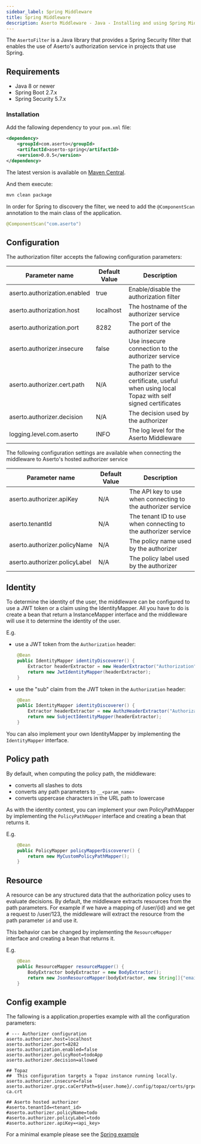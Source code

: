 ```yaml
---
sidebar_label: Spring Middleware
title: Spring Middleware
description: Aserto Middleware - Java - Installing and using Spring Middleware
---
```


The `AsertoFilter` is a Java library that provides a Spring Security filter that enables the use of Aserto's authorization service in projects that use Spring.

## Requirements
- Java 8  or newer
- Spring Boot 2.7.x
- Spring Security 5.7.x

### Installation
Add the fallowing dependency to your `pom.xml` file:

```xml
<dependency>
    <groupId>com.aserto</groupId>
    <artifactId>aserto-spring</artifactId>
    <version>0.0.5</version>
</dependency>
```

The latest version is available on [Maven Central](https://search.maven.org/artifact/com.aserto/aserto-spring).

And them execute:
```bash
mvn clean package
```

In order for Spring to discovery the filter, we need to add the `@ComponentScan` annotation to the main class of the application.
```java
@ComponentScan("com.aserto")
```

## Configuration

The authorization filter accepts the fallowing configuration parameters:

| Parameter name | Default Value | Description |
| -------------- | ------------- | ----------- |
| aserto.authorization.enabled | true | Enable/disable the authorization filter |
| aserto.authorization.host | localhost | The hostname of the authorizer service |
| aserto.authorization.port | 8282 | The port of the authorizer service |
| aserto.authorizer.insecure | false | Use insecure connection to the authorizer service |
| aserto.authorizer.cert.path | N/A | The path to the authorizer service certificate, useful when using local Topaz with self signed certificates |
| aserto.authorizer.decision | N/A | The decision used by the authorizer |
| logging.level.com.aserto | INFO | The log level for the Aserto Middleware |

The following configuration settings are available when connecting the middleware to Aserto's hosted authorizer service

| Parameter name | Default Value | Description |
| -------------- | ------------- | ----------- |
| aserto.authorizer.apiKey | N/A | The API key to use when connecting to the authorizer service |
| aserto.tenantId | N/A | The tenant ID to use when connecting to the authorizer service |
| aserto.authorizer.policyName | N/A | The policy name used by the authorizer |
| aserto.authorizer.policyLabel | N/A | The policy label used by the authorizer |



## Identity
To determine the identity of the user, the middleware can be configured to use a JWT token or a claim using the IdentityMapper.
All you have to do is create a bean that return a InstanceMapper interface and the middleware will use it to determine the identity of the user.

E.g.
- use a JWT token from the `Authorization` header:
```java
    @Bean
    public IdentityMapper identityDiscoverer() {
        Extractor headerExtractor = new HeaderExtractor("Authorization");
        return new JwtIdentityMapper(headerExtractor);
    }
```

- use the "sub" claim from the JWT token in the `Authorization` header:
```java
    @Bean
    public IdentityMapper identityDiscoverer() {
        Extractor headerExtractor = new AuthzHeaderExtractor("Authorization", "sub");
        return new SubjectIdentityMapper(headerExtractor);
    }
```

You can also implement your own IdentityMapper by implementing the `IdentityMapper` interface.

## Policy path
By default, when computing the policy path, the middleware:
* converts all slashes to dots
* converts any path parameters to `__<param_name>`
* converts uppercase characters in the URL path to lowercase

As with the identity contest, you can implement your own PolicyPathMapper by implementing the `PolicyPathMapper`
interface and creating a bean that returns it.

E.g.
```java
    @Bean
    public PolicyMapper policyMapperDiscoverer() {
        return new MyCustomPolicyPathMapper();
    }
```

## Resource
A resource can be any structured data that the authorization policy uses to evaluate decisions.
By default, the middleware extracts resources from the path parameters. For example if we have a mapping of /user/{id}
and we get a request to /user/123, the middleware will extract the resource from the path parameter `id` and use it.

This behavior can be changed by implementing the `ResourceMapper` interface and creating a bean that returns it.

E.g.
```java
    @Bean
    public ResourceMapper resourceMapper() {
        BodyExtractor bodyExtractor = new BodyExtractor();
        return new JsonResourceMapper(bodyExtractor, new String[]{"email", "name", "aud"});
    }
```

## Config example

The fallowing is a application.properties example with all the configuration parameters:

```properties
# --- Authorizer configuration
aserto.authorizer.host=localhost
aserto.authorizer.port=8282
aserto.authorization.enabled=false
aserto.authorizer.policyRoot=todoApp
aserto.authorizer.decision=allowed

## Topaz
##  This configuration targets a Topaz instance running locally.
aserto.authorizer.insecure=false
aserto.authorizer.grpc.caCertPath=${user.home}/.config/topaz/certs/grpc-ca.crt

## Aserto hosted authorizer
#aserto.tenantId=<tenant_id>
#aserto.authorizer.policyName=todo
#aserto.authorizer.policyLabel=todo
#aserto.authorizer.apiKey=<api_key>
```

For a minimal example please see the [Spring example](https://github.com/aserto-dev/aserto-spring/tree/main/examples/spring-authz-example)